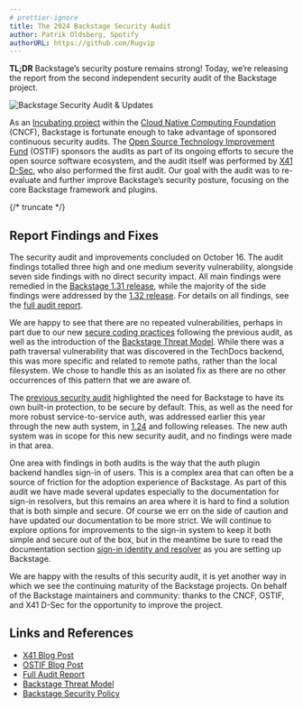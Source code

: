 ```yaml
---
# prettier-ignore
title: The 2024 Backstage Security Audit
author: Patrik Oldsberg, Spotify
authorURL: https://github.com/Rugvip
---
```


**TL;DR** Backstage’s security posture remains strong! Today, we’re releasing the report from the second independent security audit of the Backstage project.

![Backstage Security Audit & Updates](assets/22-08-23/backstage-security-audit.png)

As an [Incubating project](https://www.cncf.io/blog/2022/03/15/backstage-project-joins-the-cncf-incubator/) within the [Cloud Native Computing Foundation](https://www.cncf.io/) (CNCF), Backstage is fortunate enough to take advantage of sponsored continuous security audits. The [Open Source Technology Improvement Fund](https://ostif.org/) (OSTIF) sponsors the audits as part of its ongoing efforts to secure the open source software ecosystem, and the audit itself was performed by [X41 D-Sec](https://x41-dsec.de/), who also performed the first audit. Our goal with the audit was to re-evaluate and further improve Backstage’s security posture, focusing on the core Backstage framework and plugins.

{/* truncate */}

## Report Findings and Fixes

The security audit and improvements concluded on October 16. The audit findings totalled three high and one medium severity vulnerability, alongside seven side findings with no direct security impact. All main findings were remedied in the [Backstage 1.31 release](https://backstage.io/docs/releases/v1.31.0), while the majority of the side findings were addressed by the [1.32 release](https://backstage.io/docs/releases/v1.32.0). For details on all findings, see the [full audit report](assets/2024-12-17/X41-Backstage-Audit-2024.pdf).

We are happy to see that there are no repeated vulnerabilities, perhaps in part due to our new [secure coding practices](https://github.com/backstage/backstage/blob/master/SECURITY.md#coding-practices) following the previous audit, as well as the introduction of the [Backstage Threat Model](https://backstage.io/docs/overview/threat-model). While there was a path traversal vulnerability that was discovered in the TechDocs backend, this was more specific and related to remote paths, rather than the local filesystem. We chose to handle this as an isolated fix as there are no other occurrences of this pattern that we are aware of.

The [previous security audit](https://backstage.io/blog/2022/08/23/backstage-security-audit/) highlighted the need for Backstage to have its own built-in protection, to be secure by default. This, as well as the need for more robust service-to-service auth, was addressed earlier this year through the new auth system, in [1.24](https://backstage.io/docs/releases/v1.24.0#breaking-auth-improvements) and following releases. The new auth system was in scope for this new security audit, and no findings were made in that area.

One area with findings in both audits is the way that the auth plugin backend handles sign-in of users. This is a complex area that can often be a source of friction for the adoption experience of Backstage. As part of this audit we have made several updates especially to the documentation for sign-in resolvers, but this remains an area where it is hard to find a solution that is both simple and secure. Of course we err on the side of caution and have updated our documentation to be more strict. We will continue to explore options for improvements to the sign-in system to keep it both simple and secure out of the box, but in the meantime be sure to read the documentation section [sign-in identity and resolver](https://backstage.io/docs/auth/identity-resolver) as you are setting up Backstage.

We are happy with the results of this security audit, it is yet another way in which we see the continuing maturity of the Backstage projects. On behalf of the Backstage maintainers and community: thanks to the CNCF, OSTIF, and X41 D-Sec for the opportunity to improve the project.

## Links and References

- [X41 Blog Post](https://x41-dsec.de/security/research/job/news/2024/12/16/backstage-review-2024/)
- [OSTIF Blog Post](https://ostif.org/backstage-audit-complete/)
- [Full Audit Report](assets/2024-12-17/X41-Backstage-Audit-2024.pdf)
- [Backstage Threat Model](https://backstage.io/docs/overview/threat-model)
- [Backstage Security Policy](https://github.com/backstage/backstage/blob/master/SECURITY.md)
